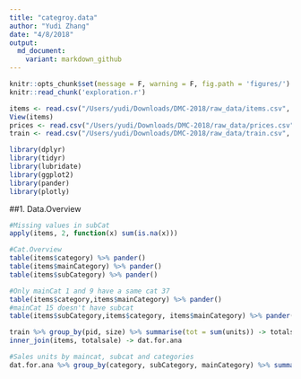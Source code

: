 ```yaml
---
title: "categroy.data"
author: "Yudi Zhang"
date: "4/8/2018"
output:
  md_document:
    variant: markdown_github
---
```

```r
knitr::opts_chunk$set(message = F, warning = F, fig.path = 'figures/')
knitr::read_chunk('exploration.r')
```

```r
items <- read.csv("/Users/yudi/Downloads/DMC-2018/raw_data/items.csv", sep = "|")
View(items)
prices <- read.csv("/Users/yudi/Downloads/DMC-2018/raw_data/prices.csv", sep = "|")
train <- read.csv("/Users/yudi/Downloads/DMC-2018/raw_data/train.csv", sep = "|")
```

```r
library(dplyr)
library(tidyr)
library(lubridate)
library(ggplot2)
library(pander)
library(plotly)
```

##1. Data.Overview
```r
#Missing values in subCat
apply(items, 2, function(x) sum(is.na(x)))

#Cat.Overview
table(items$category) %>% pander()
table(items$mainCategory) %>% pander()
table(items$subCategory) %>% pander()

#Only mainCat 1 and 9 have a same cat 37
table(items$category,items$mainCategory) %>% pander()
#mainCat 15 doesn't have subcat
table(items$subCategory,items$category, items$mainCategory) %>% pander()
```




```r
train %>% group_by(pid, size) %>% summarise(tot = sum(units)) -> totalsale
inner_join(items, totalsale) -> dat.for.ana

#Sales units by maincat, subcat and categories
dat.for.ana %>% group_by(category, subCategory, mainCategory) %>% summarise(tot.sale=sum(tot)) %>% ggplot(aes(x = as.factor(subCategory),y = tot.sale,col = as.factor(category), shape = as.factor(mainCategory))) + geom_point() + labs(y='Sales Units in the Past Months', x="subCategory") + scale_colour_discrete(name  ="category") + scale_shape_discrete(name  ="mainCategory") 
```


